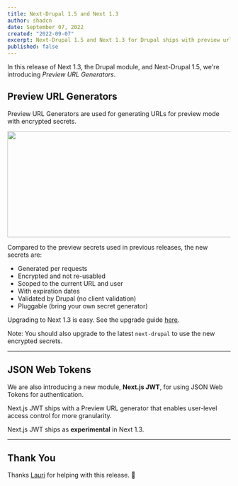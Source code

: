 ```yaml
---
title: Next-Drupal 1.5 and Next 1.3
author: shadcn
date: September 07, 2022
created: "2022-09-07"
excerpt: Next-Drupal 1.5 and Next 1.3 for Drupal ships with preview url generators.
published: false
---
```


In this release of Next 1.3, the Drupal module, and Next-Drupal 1.5, we're introducing _Preview URL Generators_.

## Preview URL Generators

Preview URL Generators are used for generating URLs for preview mode with encrypted secrets.

<Img
  src="/images/preview-mode-encrypted-secrets.png"
  width="800"
  height="240"
/>

Compared to the preview secrets used in previous releases, the new secrets are:

- Generated per requests
- Encrypted and not re-usabled
- Scoped to the current URL and user
- With expiration dates
- Validated by Drupal (no client validation)
- Pluggable (bring your own secret generator)

Upgrading to Next 1.3 is easy. See the upgrade guide [here](/docs/upgrade-guide).

Note: You should also upgrade to the latest `next-drupal` to use the new encrypted secrets.

---

## JSON Web Tokens

We are also introducing a new module, **Next.js JWT**, for using JSON Web Tokens for authentication.

Next.js JWT ships with a Preview URL generator that enables user-level access control for more granularity.

Next.js JWT ships as **experimental** in Next 1.3.

---

## Thank You

Thanks [Lauri](https://www.drupal.org/u/lauriii) for helping with this release. 🥳
